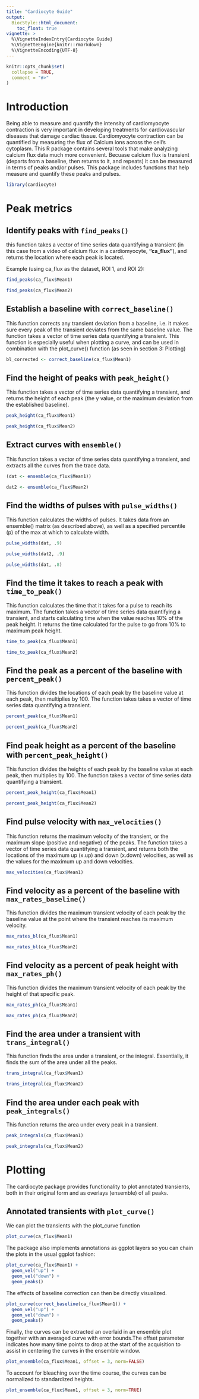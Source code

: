 ```yaml
---
title: "Cardiocyte Guide"
output: 
  BiocStyle::html_document:
    toc_float: true
vignette: >
  %\VignetteIndexEntry{Cardiocyte Guide}
  %\VignetteEngine{knitr::rmarkdown}
  %\VignetteEncoding{UTF-8}
---
```


```r
knitr::opts_chunk$set(
  collapse = TRUE,
  comment = "#>"
)
```

# Introduction

Being able to measure and quantify the intensity of cardiomyocyte contraction is very important in developing treatments for cardiovascular diseases that damage cardiac tissue. Cardiomyocyte contraction can be quantified by measuring the flux of Calcium ions across the cell's cytoplasm. This R package contains several tools that make analyzing calcium flux data much more convenient. Becuase calcium flux is transient (departs from a baseline, then returns to it, and repeats) it can be measured in terms of peaks and/or pulses. This package includes functions that help measure and quantify these peaks and pulses. 


```r
library(cardiocyte)
```

# Peak metrics

## Identify peaks with `find_peaks()`

this function takes a vector of time series data quantifying a transient (in this case from a video of calcium flux in a cardiomyocyte, **"ca_flux"**), and returns the location where each peak is located. 

Example (using ca_flux as the dataset, ROI 1, and ROI 2): 
```r

find_peaks(ca_flux$Mean1)

find_peaks(ca_flux$Mean2)
```


## Establish a baseline with `correct_baseline()`

This function corrects any transient deviation from a baseline, i.e. it makes sure every peak of the transient deviates from the same baseline value. The function takes a vector of time series data quantifying a transient. This function is especially useful when plotting a curve, and can be used in combination with the plot_curve() function (as seen in section 3: Plotting)

```r
bl_corrected <- correct_baseline(ca_flux$Mean1)

```

## Find the height of peaks with `peak_height()`

This function takes a vector of time series data quantifying a transient, and returns  the height of each peak (the y value, or the maximum deviation from the established baseline). 

```r
peak_height(ca_flux$Mean1)

peak_height(ca_flux$Mean2)
```


## Extract curves with `ensemble()`

This function takes a vector of time series data quantifying a transient, and extracts all the curves from the trace data. 

```r
(dat <- ensemble(ca_flux$Mean1))

dat2 <- ensemble(ca_flux$Mean2)
```


## Find the widths of pulses with `pulse_widths()`

This function calculates the widths of pulses. It takes data from an ensemble() matrix (as described above), as well as a specified percentile (p) of the max at which to calculate width. 

```r
pulse_widths(dat, .9)

pulse_widths(dat2, .9)

pulse_widths(dat, .8)
```


## Find the time it takes to reach a peak with `time_to_peak()`

This function calculates the time that it takes for a pulse to reach its maximum. The function takes a vector of time series data quantifying a transient, and starts calculating time when the value reaches 10% of the peak height. It returns the time calculated for the pulse to go from 10% to maximum peak height. 

```r
time_to_peak(ca_flux$Mean1)

time_to_peak(ca_flux$Mean2)
```

## Find the peak as a percent of the baseline with `percent_peak()`

This function divides the locations of each peak by the baseline value at each peak, then multiplies by 100. The function takes takes a vector of time series data quantifying a transient.

```r
percent_peak(ca_flux$Mean1)

percent_peak(ca_flux$Mean2)
```

## Find peak height as a percent of the baseline with `percent_peak_height()`

This function divides the heights of each peak by the baseline value at each peak, then multiplies by 100. The function takes a vector of time series data quantifying a transient.

```r
percent_peak_height(ca_flux$Mean1)

percent_peak_height(ca_flux$Mean2)
```


## Find pulse velocity with `max_velocities()`

This function returns the maximum velocity of the transient, or the maximum slope (positive and negative) of the peaks. The function takes a vector of time series data quantifying a transient, and returns both the locations of the maximum up (x.up) and down (x.down) velocities, as well as the values for the maximum up and down velocities. 

```r
max_velocities(ca_flux$Mean1)

```

## Find velocity as a percent of the baseline with `max_rates_baseline()`

This function divides the maximum transient velocity of each peak by the baseline value at the point where the transient reaches its maximum velocity. 

```r
max_rates_bl(ca_flux$Mean1)

max_rates_bl(ca_flux$Mean2)
```

## Find velocity as a percent of peak height with `max_rates_ph()`

This function divides the maximum transient velocity of each peak by the height of that specific peak. 

```r
max_rates_ph(ca_flux$Mean1)

max_rates_ph(ca_flux$Mean2)
```

## Find the area under a transient with `trans_integral()`

This function finds the area under a transient, or the integral. Essentially, it finds the sum of the area under all the peaks. 

```r
trans_integral(ca_flux$Mean1)

trans_integral(ca_flux$Mean2)
```


## Find the area under each peak with `peak_integrals()`

This function returns the area under every peak in a transient. 

```r
peak_integrals(ca_flux$Mean1)

peak_integrals(ca_flux$Mean2)
```

# Plotting

The cardiocyte package provides functionality to plot annotated transients, 
both in their original form and as overlays (ensemble) of all peaks.

## Annotated transients with `plot_curve()`

We can plot the transients with the plot_curve function

```r
plot_curve(ca_flux$Mean1)
```

The package also implements annotations as ggplot layers so you can chain the 
plots in the usual ggplot fashion:

```r
plot_curve(ca_flux$Mean1) +
  geom_vel("up") +
  geom_vel("down") +
  geom_peaks()

```

The effects of baseline correction can then be directly visualized.

```r
plot_curve(correct_baseline(ca_flux$Mean1)) +
  geom_vel("up") +
  geom_vel("down") +
  geom_peaks()

```


Finally, the curves can be extracted an overlaid in an ensemble plot together 
with an averaged curve with error bounds.The offset parameter indicates how 
many time points to drop at the start of the acquisition to assist in centering 
the curves in the ensemble window.

```r
plot_ensemble(ca_flux$Mean1, offset = 3, norm=FALSE) 
```

To account for bleaching over the time course, the curves can be normalized to 
standardized heights.

```r
plot_ensemble(ca_flux$Mean1, offset = 3, norm=TRUE) 
```


